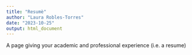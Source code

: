 ```yaml
---
title: "Resumè"
author: "Laura Robles-Torres"
date: "2023-10-25"
output: html_document
---
```


A page giving your academic and professional experience (i.e. a resume)
